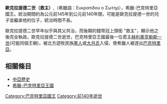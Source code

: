 '''歐克拉提德二世（救主）''',（希臘語：Ευκρατιδου ο Σωτηρ），希臘-巴克特里亞國王。統治期間約為公元前145年到公元前140年間，可能是歐克拉提德一世的兒子並繼承他的位子，統治時間不長。

歐克拉提德二世早年似乎與其父共治，而後期的錢幣冠上頭銜 "救主"，顯示他之後完全執政。歐克拉提德二世逝世，巴克特里亞王國最後一位君主[[赫利奧克勒斯一世|赫利奧克勒斯一世]](可能同個王朝)，被北方遊牧民族[[塞人|塞人]]或[[大月氏|大月氏]]入侵，使希臘人被逐出[[巴克特里亞|巴克特里亞]]。

==相關條目==
*[[中亞歷史|中亞歷史]]
*[[希臘-巴克特里亞王國|希臘-巴克特里亞王國]]

{{start box}}
{{s-before|[[歐克拉提德一世|歐克拉提德一世]]}}
{{s-title|[[希臘-巴克特里亞王國|巴克特里亞國王]] <br>約前145年－約前140年}}
{{s-after|[[赫利奧克勒斯一世|赫利奧克勒斯一世]]}}
{{end box}}

{{希臘化時代統治者}}
[[Category:巴克特里亞國王|Category:巴克特里亞國王]]
[[Category:前140年逝世|Category:前140年逝世]]